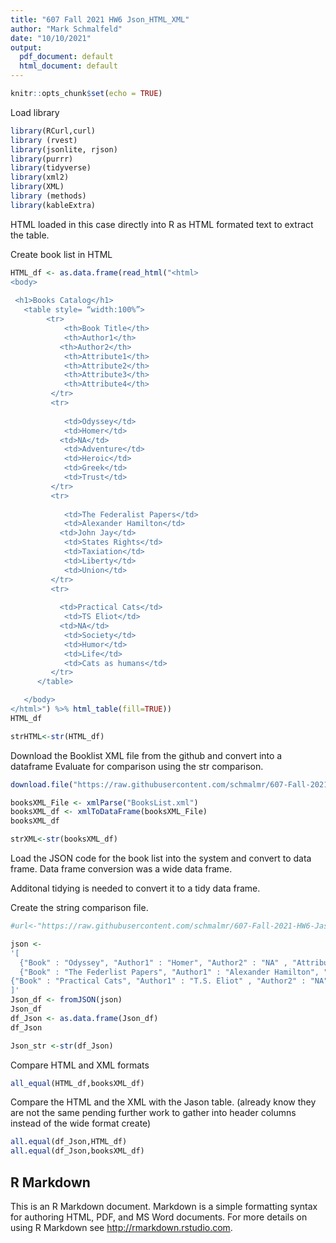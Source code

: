 ```yaml
---
title: "607 Fall 2021 HW6 Json_HTML_XML"
author: "Mark Schmalfeld"
date: "10/10/2021"
output:
  pdf_document: default
  html_document: default
---
```


```r
knitr::opts_chunk$set(echo = TRUE)
```

Load library

```r
library(RCurl,curl)
library (rvest)
library(jsonlite, rjson)
library(purrr)
library(tidyverse)
library(xml2)
library(XML)
library (methods)
library(kableExtra)
```


HTML loaded in this case directly into R as HTML formated text to extract the table.

Create book list in HTML

```r
HTML_df <- as.data.frame(read_html("<html>
<body>
   
 <h1>Books Catalog</h1>
   <table style= “width:100%”>
        <tr>
            <th>Book Title</th>
            <th>Author1</th>
		   <th>Author2</th>
            <th>Attribute1</th>
            <th>Attribute2</th>
            <th>Attribute3</th>
            <th>Attribute4</th>
         </tr>
         <tr>
	
            <td>Odyssey</td>
            <td>Homer</td>
		   <td>NA</td>
            <td>Adventure</td>
            <td>Heroic</td>
            <td>Greek</td>
            <td>Trust</td>
         </tr>
         <tr>
          
            <td>The Federalist Papers</td>
            <td>Alexander Hamilton</td>
		   <td>John Jay</td>
            <td>States Rights</td>
            <td>Taxiation</td>
            <td>Liberty</td>
            <td>Union</td>
         </tr>
         <tr>
           
		   <td>Practical Cats</td>
            <td>TS Eliot</td>
		   <td>NA</td>
            <td>Society</td>
            <td>Humor</td>
            <td>Life</td>
            <td>Cats as humans</td>
         </tr>
      </table>

   </body>
</html>") %>% html_table(fill=TRUE))
HTML_df

strHTML<-str(HTML_df)

```


Download the Booklist XML file from the github and convert into a dataframe
Evaluate for comparison using the str comparison.


```r

download.file("https://raw.githubusercontent.com/schmalmr/607-Fall-2021-HW6-Jason/main/Booklist3.xml", destfile = "BooksList.xml")

booksXML_File <- xmlParse("BooksList.xml")
booksXML_df <- xmlToDataFrame(booksXML_File)
booksXML_df

strXML<-str(booksXML_df)
```
Load the JSON code for the book list into the system and convert to data frame.
Data frame conversion was a wide data frame.

Additonal tidying is needed to convert it to a tidy data frame.

Create the string comparison file.


```r
#url<-"https://raw.githubusercontent.com/schmalmr/607-Fall-2021-HW6-Jason/main/Booklisttext.json"

json <-
'[
  {"Book" : "Odyssey", "Author1" : "Homer", "Author2" : "NA" , "Attribute1" : "Adventure", "Attribute2" : "Heroic",  "Attribute3" : "Greek", "Attribute4" : "Trust"}, 
  {"Book" : "The Federlist Papers", "Author1" : "Alexander Hamilton", "Author2" : "John Jay", "Attribute1" : "States Rights","Attribute2" : "Taxiation" , "Attribute3" : "Liberty", "Attribute4" : "Union"}, 
{"Book" : "Practical Cats", "Author1" : "T.S. Eliot" , "Author2" : "NA", "Attribute1": "Society","Attribute2": "Humor", "Attribute3" : "Life", "Attribute4" : "Cats as Humans"} 
]'
Json_df <- fromJSON(json)
Json_df
df_Json <- as.data.frame(Json_df)
df_Json

Json_str <-str(df_Json)

```

Compare HTML and XML formats
```r

all_equal(HTML_df,booksXML_df)


```

Compare the HTML and the XML with the Jason table.  (already know they are not the same pending further work to gather into header columns instead of the wide format create)

```r

all.equal(df_Json,HTML_df)
all.equal(df_Json,booksXML_df)

```



## R Markdown

This is an R Markdown document. Markdown is a simple formatting syntax for authoring HTML, PDF, and MS Word documents. For more details on using R Markdown see <http://rmarkdown.rstudio.com>.

